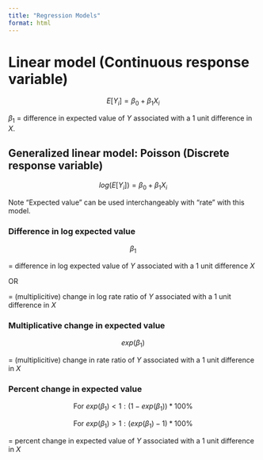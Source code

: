 ```yaml
---
title: "Regression Models"
format: html
---
```


# Linear model (Continuous response variable)

$$E[Y_i] = \beta_0 + \beta_1 X_i$$

$\beta_1$ = difference in expected value of $Y$ associated with a 1 unit difference in $X$.

## Generalized linear model: Poisson (Discrete response variable)

$$log(E[Y_i]) = \beta_0 + \beta_1 X_i$$

Note "Expected value" can be used interchangeably with "rate" with this model.

### Difference in log expected value

$$\beta_1$$

= difference in log expected value of $Y$ associated with a 1 unit difference $X$

OR

= (multiplicitive) change in log rate ratio of $Y$ associated with a 1 unit difference in $X$

### Multiplicative change in expected value

$$exp(\beta_1)$$

= (multiplicitive) change in rate ratio of $Y$ associated with a 1 unit difference in $X$

### Percent change in expected value

$$\text{For } exp(\beta_1) < 1: (1 - exp(\beta_1)) * 100\%$$

$$\text{For } exp(\beta_1) > 1: (exp(\beta_1) -1) * 100\%$$

= percent change in expected value of $Y$ associated with a 1 unit difference in $X$